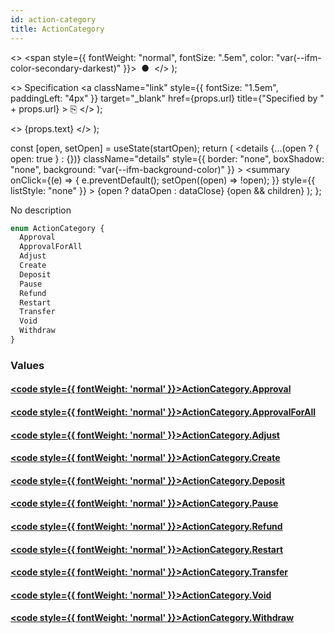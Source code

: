 ```yaml
---
id: action-category
title: ActionCategory
---
```


<head>
  <meta content="noindex" name="robots" />
  <meta charset="utf-8" />
</head>

  <>
    <span style={{ fontWeight: "normal", fontSize: ".5em", color: "var(--ifm-color-secondary-darkest)" }}>
      &nbsp;●&nbsp;
    </span>
  </>
);

  <>
    Specification
    <a
      className="link"
      style={{ fontSize: "1.5em", paddingLeft: "4px" }}
      target="_blank"
      href={props.url}
      title={"Specified by " + props.url}
    >
      ⎘
    </a>
  </>
);

  <>
    <span className={props.class}>{props.text}</span>
  </>
);


  const [open, setOpen] = useState(startOpen);
  return (
    <details
      {...(open ? { open: true } : {})}
      className="details"
      style={{ border: "none", boxShadow: "none", background: "var(--ifm-background-color)" }}
    >
      <summary
        onClick={(e) => {
          e.preventDefault();
          setOpen((open) => !open);
        }}
        style={{ listStyle: "none" }}
      >
        {open ? dataOpen : dataClose}
      </summary>
      {open && children}
    </details>
  );
};

No description

```graphql
enum ActionCategory {
  Approval
  ApprovalForAll
  Adjust
  Create
  Deposit
  Pause
  Refund
  Restart
  Transfer
  Void
  Withdraw
}
```

### Values

#### [<code style={{ fontWeight: 'normal' }}>ActionCategory.<b>Approval</b></code>](#)

#### [<code style={{ fontWeight: 'normal' }}>ActionCategory.<b>ApprovalForAll</b></code>](#)

#### [<code style={{ fontWeight: 'normal' }}>ActionCategory.<b>Adjust</b></code>](#)

#### [<code style={{ fontWeight: 'normal' }}>ActionCategory.<b>Create</b></code>](#)

#### [<code style={{ fontWeight: 'normal' }}>ActionCategory.<b>Deposit</b></code>](#)

#### [<code style={{ fontWeight: 'normal' }}>ActionCategory.<b>Pause</b></code>](#)

#### [<code style={{ fontWeight: 'normal' }}>ActionCategory.<b>Refund</b></code>](#)

#### [<code style={{ fontWeight: 'normal' }}>ActionCategory.<b>Restart</b></code>](#)

#### [<code style={{ fontWeight: 'normal' }}>ActionCategory.<b>Transfer</b></code>](#)

#### [<code style={{ fontWeight: 'normal' }}>ActionCategory.<b>Void</b></code>](#)

#### [<code style={{ fontWeight: 'normal' }}>ActionCategory.<b>Withdraw</b></code>](#)
